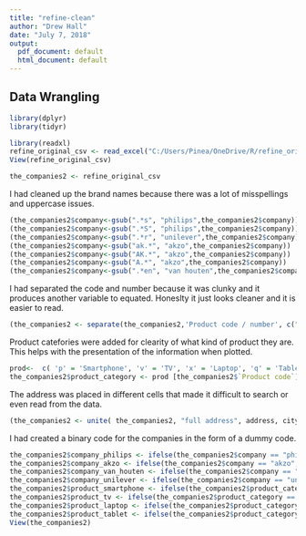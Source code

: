 ```yaml
---
title: "refine-clean"
author: "Drew Hall"
date: "July 7, 2018"
output:
  pdf_document: default
  html_document: default
---
```

## Data Wrangling

```r
library(dplyr)
library(tidyr)
```

```r
library(readxl)
refine_original_csv <- read_excel("C:/Users/Pinea/OneDrive/R/refine_original.csv.xlsx")
View(refine_original_csv)
```

```r
the_companies2 <- refine_original_csv
```
I had cleaned up the brand names because there was a lot of misspellings and uppercase issues.
```r
(the_companies2$company<-gsub(".*s", "philips",the_companies2$company))
(the_companies2$company<-gsub(".*S", "philips",the_companies2$company))
(the_companies2$company<-gsub(".*r", "unilever",the_companies2$company))
(the_companies2$company<-gsub("ak.*", "akzo",the_companies2$company))
(the_companies2$company<-gsub("AK.*", "akzo",the_companies2$company))
(the_companies2$company<-gsub("A.*", "akzo",the_companies2$company))
(the_companies2$company<-gsub(".*en", "van houten",the_companies2$company))

```
I had separated the code and number because it was clunky and it produces another variable to equated. Honeslty it just looks cleaner and it is easier to read. 

```r
(the_companies2 <- separate(the_companies2,'Product code / number', c("Product code", "Product number"), sep = "-"))
```
Product catefories were added for clearity of what kind of product they are. This helps with the presentation of the information when plotted. 
```r
prod<-  c( 'p' = 'Smartphone', 'v' = 'TV', 'x' = 'Laptop', 'q' = 'Tablet')
the_companies2$product_category <- prod [the_companies2$`Product code`]

```

The address was placed in different cells that made it difficult to search or even read from the data. 
```r
(the_companies2 <- unite( the_companies2, "full address", address, city, country, sep = " , "))
```
I had created a binary code for the companies in the form of a dummy code. 
```r
the_companies2$company_philips <- ifelse(the_companies2$company == "philips", 1, 0)
the_companies2$company_akzo <- ifelse(the_companies2$company == "akzo", 1, 0)
the_companies2$company_van_houten <- ifelse(the_companies2$company == "van houten", 1, 0)
the_companies2$company_unilever <- ifelse(the_companies2$company == "unilever", 1, 0)
the_companies2$product_smartphone <- ifelse(the_companies2$product_category == "Smartphone", 1, 0)
the_companies2$product_tv <- ifelse(the_companies2$product_category == "TV", 1, 0)
the_companies2$product_laptop <- ifelse(the_companies2$product_category == "Laptop", 1, 0)
the_companies2$product_tablet <- ifelse(the_companies2$product_category == "Tablet", 1, 0)
View(the_companies2)
```

